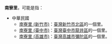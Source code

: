 '''南寮里'''，可能是指：

*中華民國
**[[南寮里_(新竹市)|南寮里 (新竹市)]]：[[臺灣|臺灣]][[新竹市|新竹市]][[北區_(新竹市)|北區]]的一個里。
**[[南寮里_(臺中市)|南寮里 (臺中市)]]：[[臺灣|臺灣]][[臺中市|臺中市]][[龍井區|龍井區]]的一個里。
**[[南寮里_(高雄市)|南寮里 (高雄市)]]：[[臺灣|臺灣]][[高雄市|高雄市]][[彌陀區|彌陀區]]的一個里。

{{消歧義|cat=三字臺灣里名消歧義}}